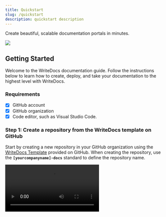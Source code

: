 ```yaml
---
title: Quickstart
slug: /quickstart
description: quickstart description
---
```



Create beautiful, scalable documentation portals in minutes. 

<Image src="media/Mockup_WriteDocs_Light.png" srcDark="media/Mockup_WriteDocs_Dark.png"/>


## Getting Started
Welcome to the WriteDocs documentation guide. Follow the instructions below to learn how to create, deploy, and take your documentation to the highest level with WriteDocs.

### Requirements
- [x] GitHub account
- [x] GitHub organization
- [x] Code editor, such as Visual Studio Code. 

### Step 1: Create a repository from the WriteDocs template on GitHub

Start by creating a new repository in your GitHub organization using the [WriteDocs Template](https://github.com/WriteDocs/WriteDocs-template) provided on GitHub. When creating the repository, use the **`[yourcompanyname]-docs`** standard to define the repository name.

<Video src="media/quickstart-step1.mp4"/>

### Step 2: Connect your repository to the WriteDocs app

Once your documentation repository is created, follow the steps below to connect the [WriteDocs App](https://github.com/apps/WriteDocs-app) to this repository.
1. Access the [WriteDocs app](https://github.com/apps/WriteDocs-app) on GitHub.
2. Click **Install**.
3. Select **Only select repositories** and look for the documentation repository created in Step 1. 

<Video src="media/quickstart-step2.mp4"/>

<Callout type="warning" title="Changing your Repository's Name">
WriteDocs don't recommend changing the repository name, but if you need to update it, contact our support at [WriteDocs Slack Community](https://join.slack.com/t/writedocscommunity/shared_invite/zt-2q61ug34g-wTczth5B_rUThMVbJIyQpg) before updating it, so we can properly configure this update on our side.
</Callout>

### Step 3: Access your documentation

Your documentation will be available at the **`docs.writedocs.io`** domain, similar to the following example:

|Repository name | Documentation URL |
|:--------|:-------|
| `myCompany-docs` | [myCompany.docs.writedocs.io](http://mycompany.docs.writedocs.io/) |


<Callout type="info" title="Custom Domain">
If you are in the Startup or Growth plan, you can add a custom domain to your documentation. For additional information, open a thread at the #support channel in the [WriteDocs Slack Community](https://join.slack.com/t/writedocscommunity/shared_invite/zt-2q61ug34g-wTczth5B_rUThMVbJIyQpg) and our team will be happy to help you set up your custom domain.
</Callout>

### Step 4: Customize your documentation (config.json)

WriteDocs provides you with a `config.json` file in your documentation repository where you can quickly customize the appearance and structure of your documentation. You can find more information about setting up this file on the [Global Settings](/global-settings) page. 

### Step 5: Update your documentation

When you push changes to the `main` branch, WriteDocs will automatically update and deploy your documentation. However, we really recommend you to use our [CLI](#local-development) to preview your docs quickly on the local host when you make updates, and then commit them to GitHub.

<Callout type="info" title="Beginners Guide">
If you don't have much experience in contributing to GitHub projects or using a doc-as-code approach, you can check our [Beginners Guide](/beginners-guide) that covers the basics of working with Git and using a code editor to create docs. 
</Callout>


<Accordion title="Commit status on GitHub">
Whenever a new push is commited to your `main` branch, WriteDocs will keep you informed of the deployment status of your updates. You can keep track of this in your repository's main page.

{/*<Video src="media/commit-status.mp4" />*/}

**Pending**: Your new deployment is currently under way.

<Image src="media/status-pending.png" size="600px"/>

**Failed/Error**: Something went wrong. If you need assistance contact our [support in slack](https://join.slack.com/t/writedocscommunity/shared_invite/zt-2q61ug34g-wTczth5B_rUThMVbJIyQpg) by clicking the **Details** link at the right side.

<Image src="media/status-failed.png" size="600px"/>

**Success**: Your deploy is ready! Access it by clicking the **Details** link at the right side.

<Image src="media/status-success.png" size="600px"/>
</Accordion>

